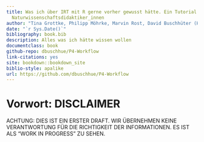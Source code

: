 ```yaml
--- 
title: Was ich über IRT mit R gerne vorher gewusst hätte. Ein Tutorial für und von
  Naturwissenschaftsdidaktiker_innen
author: "Tina Grottke, Philipp Möhrke, Marvin Rost, David Buschhüter (Hrsg.)"
date: "`r Sys.Date()`"
bibliography: book.bib
description: Alles was ich hätte wissen wollen
documentclass: book
github-repo: dbuschhue/P4-Workflow
link-citations: yes
site: bookdown::bookdown_site
biblio-style: apalike
url: https://github.com/dbuschhue/P4-Workflow
---
```


# Vorwort: DISCLAIMER

ACHTUNG: DIES IST EIN ERSTER DRAFT. WIR ÜBERNEHMEN KEINE VERANTWORTUNG FÜR DIE RICHTIGKEIT DER INFORMATIONEN. ES IST ALS "WORK IN PROGRESS" ZU SEHEN.
